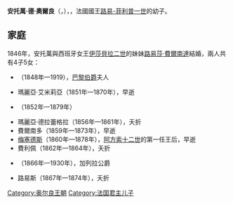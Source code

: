 {{Multiple issues|
{{Expand language|1=fr|2=en|time=2020-08-18T08:07:26+00:00}}
{{Unreferenced|time=2020-08-18T08:07:26+00:00}}
}}
{{Infobox royalty
| name         = 安托萬·德·奧爾良
| image        = Antoine d'Orléans Duque Montpesier.jpg
| birth_date   = {{Birth date|1824|7|31|df=y}}
| birth_place  = [[波旁復辟|法蘭西王國]][[塞納河畔訥伊|塞納河畔訥伊]]
| death_date   = {{Death date and age|1890|2|5|1824|7|31|df=y}}
| death_place  = [[西班牙|西班牙]][[桑盧卡爾-德巴拉梅達|桑盧卡爾-德巴拉梅達]]
| burial_place = [[埃斯科里亞爾修道院|埃斯科里亞爾修道院]]
| spouse       = {{marriage|[[路易莎·費爾南達_(蒙龐西耶公爵夫人)|西班牙的路易莎·費爾南達]]|1846}}
| issue        = 巴黎伯爵夫人[[奧爾良公主瑪麗-伊莎貝爾|瑪麗-伊莎貝爾]]<br>瑪麗亞·艾米莉亞<br>[[奧爾良公主瑪麗亞·克里斯蒂娜|瑪麗亞·克里斯蒂娜]]<br>西班牙王后[[奧爾良公主梅塞德斯|梅塞德斯]]<br>加列拉公爵[[安東尼奧·德·奧爾良|安東尼奧]]
| house        = [[奧爾良王朝|奧爾良王朝]]
| father       = [[路易-菲利普一世|路易-菲利普一世]]
| mother       = [[瑪麗亞·艾瑪莉亞_(那不勒斯和西西里公主)|兩西西里的瑪麗亞·艾瑪莉亞]]
| religion     = [[羅馬天主教|羅馬天主教]]
| signature    = Signature of Prince Antoine, Duke of Montpensier, Duke of Galliera, Infante of Spain.png
}}
'''安托萬·德·奧爾良'''（{{lang-fr|Antoine d'Orléans}}，{{bd|1824年|7月31日|1890年|2月5日}}），{{le|蒙龐西耶公爵|List of counts and dukes of Montpensier}}，法國國王[[路易-菲利普一世|路易-菲利普一世]]的幼子。

== 家庭 ==
1846年，安托萬與西班牙女王[[伊莎贝拉二世_(西班牙)|伊莎貝拉二世]]的妹妹[[路易莎·費爾南達_(蒙龐西耶公爵夫人)|路易莎·費爾南達]]結婚，兩人共有4子5女：
* {{le|奧爾良公主瑪麗-伊莎貝爾|Princess Marie Isabelle of Orléans|瑪麗-伊莎貝爾}}（1848年—1919），[[腓力_(巴黎伯爵)|巴黎伯爵]]夫人
* 瑪麗亞·艾米莉亞（1851年—1870年），早逝
* {{le|奧爾良公主瑪麗亞·克里斯蒂娜|Princess María Cristina of Orléans|瑪麗亞·克里斯蒂娜}}（1852年—1879年）
* 瑪麗亞·德拉蕾格拉（1856年—1861年），夭折
* 費爾南多（1859年—1873年），早逝
* [[奧爾良公主梅塞德斯|梅塞德斯]]（1860年—1878年），[[阿方索十二世|阿方索十二世]]的第一任王后，早逝
* 費利佩（1862年—1864年），夭折
* {{le|安東尼奧·德·奧爾良|Infante Antonio, Duke of Galliera|安東尼奧}}（1866年—1930年），加列拉公爵
* 路易斯（1867年—1874年），夭折

[[Category:奥尔良王朝|Category:奥尔良王朝]]
[[Category:法国君主儿子|Category:法国君主儿子]]